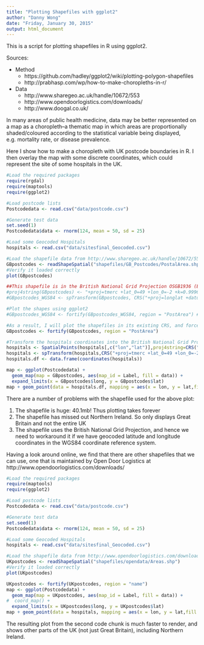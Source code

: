 ```yaml
---
title: "Plotting Shapefiles with ggplot2"
author: "Danny Wong"
date: "Friday, January 30, 2015"
output: html_document
---
```


This is a script for plotting shapefiles in R using ggplot2.

Sources: 

* Method
    - https://github.com/hadley/ggplot2/wiki/plotting-polygon-shapefiles
    - http://prabhasp.com/wp/how-to-make-choropleths-in-r/
* Data
    - http://www.sharegeo.ac.uk/handle/10672/553
    - http://www.opendoorlogistics.com/downloads/
    - http://www.doogal.co.uk/
    
In many areas of public health medicine, data may be better represented on a map as a choropleth--a thematic map in which areas are proportionally shaded/coloured according to the statistical variable being displayed, e.g. mortality rate, or disease prevalence. 

Here I show how to make a choropleth with UK postcode boundaries in R. I then overlay the map with some discrete coordinates, which could represent the site of some hospitals in the UK.


```r
#Load the required packages
require(rgdal)
require(maptools)
require(ggplot2)

#Load postcode lists
Postcodedata <- read.csv("data/postcode.csv")

#Generate test data
set.seed(1)
Postcodedata$data <- rnorm(124, mean = 50, sd = 25)

#Load some Geocoded Hospitals 
hospitals <- read.csv("data/sitesfinal_Geocoded.csv")

#Load the shapefile data from http://www.sharegeo.ac.uk/handle/10672/553
GBpostcodes <- readShapeSpatial("shapefiles/GB_Postcodes/PostalArea.shp")
#Verify it loaded correctly
plot(GBpostcodes)

##This shapefile is in the British National Grid Projection OSGB1936 (EPSG:27700), so we need to convert it to the WGS84 coordinate reference system. However I have been having problems getting this to work because of the error message, reproduced below
#proj4string(GBpostcodes) <- "+proj=tmerc +lat_0=49 +lon_0=-2 +k=0.9996012717 +x_0=400000 +y_0=-100000 +datum=OSGB36 +units=m +no_defs"
#GBpostcodes_WGS84 <- spTransform(GBpostcodes, CRS("+proj=longlat +datum=WGS84"))

#Plot the shapes using ggplot2
#GBpostcodes_WGS84 <- fortify(GBpostcodes_WGS84, region = "PostArea") #I keep getting this error "Error: TopologyException: Input geom 0 is invalid: Self-intersection at or near point -6.5346772511079969 58.098792701899775 at -6.5346772511079969 58.098792701899775"

#As a result, I will plot the shapefiles in its existing CRS, and force the lat/lon codes for the points into the same CRS
GBpostcodes <- fortify(GBpostcodes, region = "PostArea")

#Transform the hospitals coordinates into the British National Grid Projection OSGB1936 (EPSG:27700)
hospitals <- SpatialPoints(hospitals[,c("lon","lat")],proj4string=CRS("+proj=longlat +datum=WGS84"))
hospitals <- spTransform(hospitals,CRS("+proj=tmerc +lat_0=49 +lon_0=-2 +k=0.9996012717 +x_0=400000 +y_0=-100000 +datum=OSGB36 +units=m +no_defs"))
hospitals.df <- data.frame(coordinates(hospitals))

map <- ggplot(Postcodedata) + 
  geom_map(map = GBpostcodes, aes(map_id = Label, fill = data)) + 
  expand_limits(x = GBpostcodes$long, y = GBpostcodes$lat)
map + geom_point(data = hospitals.df, mapping = aes(x = lon, y = lat,fill = NULL,group = NULL), colour = "red", size = 1)
```

There are a number of problems with the shapefile used for the above plot:

1. The shapefile is huge: 40.1mb! Thus plotting takes forever
2. The shapefile has missed out Northern Ireland. So only displays Great Britain and not the entire UK
3. The shapefile uses the British National Grid Projection, and hence we need to workaround it if we have geocoded latitude and longitude coordinates in the WGS84 coordinate reference system.

Having a look around online, we find that there are other shapefiles that we can use, one that is maintained by Open Door Logistics at http://www.opendoorlogistics.com/downloads/

```r
#Load the required packages
require(maptools)
require(ggplot2)

#Load postcode lists
Postcodedata <- read.csv("data/postcode.csv")

#Generate test data
set.seed(1)
Postcodedata$data <- rnorm(124, mean = 50, sd = 25)

#Load some Geocoded Hospitals 
hospitals <- read.csv("data/sitesfinal_Geocoded.csv")

#Load the shapefile data from http://www.opendoorlogistics.com/downloads/
UKpostcodes <- readShapeSpatial("shapefiles/opendata/Areas.shp")
#Verify it loaded correctly
plot(UKpostcodes)

UKpostcodes <- fortify(UKpostcodes, region = "name")
map <- ggplot(Postcodedata) + 
  geom_map(map = UKpostcodes, aes(map_id = Label, fill = data)) + 
#  coord_map() +
  expand_limits(x = UKpostcodes$long, y = UKpostcodes$lat)
map + geom_point(data = hospitals, mapping = aes(x = lon, y = lat,fill = NULL,group = NULL), colour = "red", size = 1)
```

The resulting plot from the second code chunk is much faster to render, and shows other parts of the UK (not just Great Britain), including Northern Ireland.